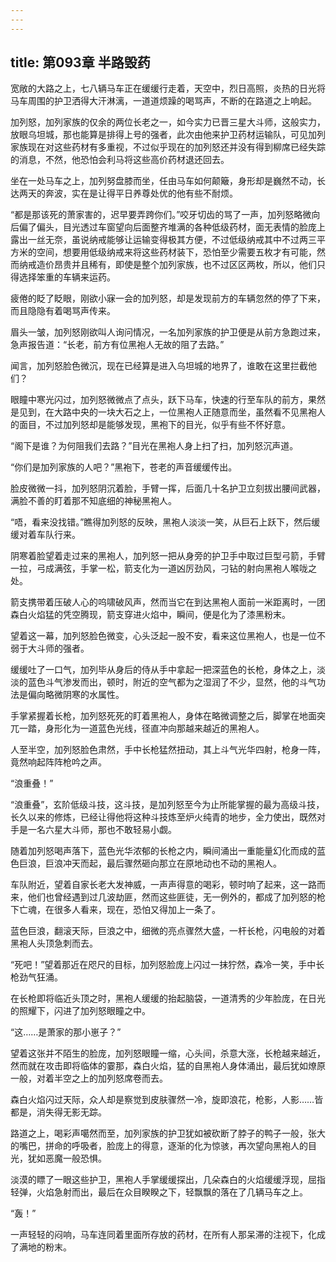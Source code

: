 ```yaml
---
---
---
```

title: 第093章 半路毁药
---



宽敞的大路之上，七八辆马车正在缓缓行走着，天空中，烈日高照，炎热的日光将马车周围的护卫洒得大汗淋漓，一道道烦躁的喝骂声，不断的在路道之上响起。

加列怒，加列家族的仅余的两位长老之一，如今实力已晋三星大斗师，这般实力，放眼乌坦城，那也能算是排得上号的强者，此次由他来护卫药材运输队，可见加列家族现在对这些药材有多重视，不过似乎现在的加列怒还并没有得到柳席已经失踪的消息，不然，他恐怕会利马将这些高价药材退还回去。

坐在一处马车之上，加列努盘膝而坐，任由马车如何颠簸，身形却是巍然不动，长达两天的奔波，实在是让得平日养尊处优的他有些不耐烦。

“都是那该死的萧家害的，迟早要弄跨你们。”咬牙切齿的骂了一声，加列怒略微向后偏了偏头，目光透过车窗望向后面整齐堆满的各种低级药材，面无表情的脸庞上露出一丝无奈，虽说纳戒能够让运输变得极其方便，不过低级纳戒其中不过两三平方米的空间，想要用低级纳戒来将这些药材装下，恐怕至少需要五枚才有可能，然而纳戒造价昂贵并且稀有，即使是整个加列家族，也不过区区两枚，所以，他们只得选择笨重的车辆来运药。

疲倦的眨了眨眼，刚欲小寐一会的加列怒，却是发现前方的车辆忽然的停了下来，而且隐隐有着喝骂声传来。

眉头一皱，加列怒刚欲叫人询问情况，一名加列家族的护卫便是从前方急跑过来，急声报告道：“长老，前方有位黑袍人无故的阻了去路。”

闻言，加列怒脸色微沉，现在已经算是进入乌坦城的地界了，谁敢在这里拦截他们？

眼瞳中寒光闪过，加列怒微微点了点头，跃下马车，快速的行至车队的前方，果然是见到，在大路中央的一块大石之上，一位黑袍人正随意而坐，虽然看不见黑袍人的面目，不过加列怒却是能够发现，黑袍下的目光，似乎有些不怀好意。

“阁下是谁？为何阻我们去路？”目光在黑袍人身上扫了扫，加列怒沉声道。

“你们是加列家族的人吧？”黑袍下，苍老的声音缓缓传出。

脸皮微微一抖，加列怒阴沉着脸，手臂一挥，后面几十名护卫立刻拔出腰间武器，满脸不善的盯着那不知底细的神秘黑袍人。

“唔，看来没找错。”瞧得加列怒的反映，黑袍人淡淡一笑，从巨石上跃下，然后缓缓对着车队行来。

阴寒着脸望着走过来的黑袍人，加列怒一把从身旁的护卫手中取过巨型弓箭，手臂一拉，弓成满弦，手掌一松，箭支化为一道凶厉劲风，刁钻的射向黑袍人喉咙之处。

箭支携带着压破人心的呜啸破风声，然而当它在到达黑袍人面前一米距离时，一团森白火焰猛的凭空腾现，箭支穿进火焰中，瞬间，便是化为了漆黑粉末。

望着这一幕，加列怒脸色微变，心头泛起一股不安，看来这位黑袍人，也是一位不弱于大斗师的强者。

缓缓吐了一口气，加列毕从身后的侍从手中拿起一把深蓝色的长枪，身体之上，淡淡的蓝色斗气渗发而出，顿时，附近的空气都为之湿润了不少，显然，他的斗气功法是偏向略微阴寒的水属性。

手掌紧握着长枪，加列怒死死的盯着黑袍人，身体在略微调整之后，脚掌在地面突兀一踏，身形化为一道蓝色光线，径直冲向那越来越近的黑袍人。

人至半空，加列怒脸色肃然，手中长枪猛然扭动，其上斗气光华四射，枪身一阵，竟然响起阵阵枪吟之声。

“浪重叠！”

“浪重叠”，玄阶低级斗技，这斗技，是加列怒至今为止所能掌握的最为高级斗技，长久以来的修炼，已经让得他将这种斗技炼至炉火纯青的地步，全力使出，既然对手是一名六星大斗师，那也不敢轻易小觑。

随着加列怒喝声落下，蓝色光华浓郁的长枪之内，瞬间涌出一重能量幻化而成的蓝色巨浪，巨浪冲天而起，最后骤然砸向那立在原地动也不动的黑袍人。

车队附近，望着自家长老大发神威，一声声得意的喝彩，顿时响了起来，这一路而来，他们也曾经遇到过几波劫匪，然而这些匪徒，无一例外的，都成了加列怒的枪下亡魂，在很多人看来，现在，恐怕又得加上一条了。

蓝色巨浪，翻滚天际，巨浪之中，细微的亮点骤然大盛，一杆长枪，闪电般的对着黑袍人头顶急刺而去。

“死吧！”望着那近在咫尺的目标，加列怒脸庞上闪过一抹狞然，森冷一笑，手中长枪劲气狂涌。

在长枪即将临近头顶之时，黑袍人缓缓的抬起脑袋，一道清秀的少年脸庞，在日光的照耀下，闪进了加列怒眼瞳之中。

“这……是萧家的那小崽子？”

望着这张并不陌生的脸庞，加列怒眼瞳一缩，心头间，杀意大涨，长枪越来越近，然而就在攻击即将临体的霎那，森白火焰，猛的自黑袍人身体涌出，最后犹如燎原一般，对着半空之上的加列怒席卷而去。

森白火焰闪过天际，众人却是察觉到皮肤骤然一冷，旋即浪花，枪影，人影……皆都是，消失得无影无踪。

路道之上，喝彩声噶然而至，加列家族的护卫犹如被砍断了脖子的鸭子一般，张大的嘴巴，拼命的呼吸者，脸庞上的得意，逐渐的化为惊骇，再次望向黑袍人的目光，犹如恶魔一般恐惧。

淡漠的瞟了一眼这些护卫，黑袍人手掌缓缓探出，几朵森白的火焰缓缓浮现，屈指轻弹，火焰急射而出，最后在众目睽睽之下，轻飘飘的落在了几辆马车之上。

“轰！”

一声轻轻的闷响，马车连同着里面所存放的药材，在所有人那呆滞的注视下，化成了满地的粉末。
